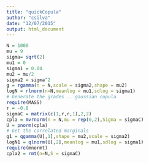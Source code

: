 ```yaml
---
title: "quickCopula"
author: "csilva"
date: "12/07/2015"
output: html_document
---
```




```r
N = 1000
mu = 9
sigma= sqrt(2)
mu1 = 0
sigma1 = 0.04
mu2 = mu/2
sigma2 = sigma^2
g = rgamma(n = N,scale = sigma2,shape = mu2)
logN = rlnorm(n=N,meanlog = mu1,sdlog = sigma1)
# Generate the grades .. gaussian copula
require(MASS)
r = -0.8
sigmaC = matrix(c(1,r,r,1),2,2)
cpla = mvrnorm(n = N,mu = rep(0,2),Sigma = sigmaC)
U = pnorm(cpla) 
# Get the correlated marginals
g1 = qgamma(U[,1],shape = mu2,scale = sigma2)
logN1 = qlnorm(U[,2],meanlog = mu1,sdlog = sigma1)
require(mnormt)
cpla2 = rmt(n=N,S = sigmaC)

```

